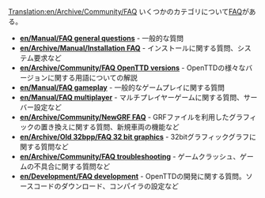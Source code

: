 [[Translation:en/Archive/Community/FAQ]]
{{ja/Manual/目次}}
いくつかのカテゴリについて[https://ja.wikipedia.org/wiki/FAQ FAQ]がある。

*'''[[en/Manual/FAQ general questions]]''' - 一般的な質問
*'''[[en/Archive/Manual/Installation FAQ]]''' - インストールに関する質問、システム要求など
*'''[[en/Archive/Community/FAQ OpenTTD versions]]''' - OpenTTDの様々なバージョンに関する用語についての解説
*'''[[en/Manual/FAQ gameplay]]''' - 一般的なゲームプレイに関する質問
*'''[[en/Manual/FAQ multiplayer]]''' - マルチプレイヤーゲームに関する質問、サーバー設定など
*'''[[en/Archive/Community/NewGRF FAQ]]''' - GRFファイルを利用したグラフィックの置き換えに関する質問、新規車両の機能など
*'''[[en/Archive/Old 32bpp/FAQ 32 bit graphics]]''' - 32bitグラフィックグラフに関する質問など
*'''[[en/Archive/Community/FAQ troubleshooting]]''' - ゲームクラッシュ、ゲームの不具合に関する質問など
*'''[[en/Development/FAQ development]]''' - OpenTTDの開発に関する質問。ソースコードのダウンロード、コンパイラの設定など


